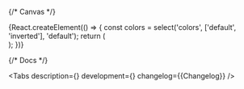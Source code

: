 

<Meta title='Components/Spinner' component={Spinner} id='Spinner' />

{/* Canvas */}

<Story name='Spinner'>
    {React.createElement(() => {
        const colors = select('colors', ['default', 'inverted'], 'default');
        return (
            <div
                style={{
                    backgroundColor:
                        colors === 'inverted'
                            ? 'var(--color-light-base-bg-primary-inverted)'
                            : 'transparent',
                    padding: '8px',
                    position: 'absolute',
                    top: 0,
                    left: 0,
                    right: 0,
                    bottom: 0,
                }}
            >
                <Spinner
                    size={select('size', [16, 24, 48], 24)}
                    visible={boolean('visible', true)}
                    colors={colors}
                />
            </div>
        );
    })}
</Story>

{/* Docs */}

<ComponentHeader
    name='Spinner'
    children='Используется для индикации выполнения команды пользователя.'
/>

<Tabs
    description={<Description />}
    development={<Development />}
    changelog={<Markdown>{Changelog}</Markdown>}
/>
